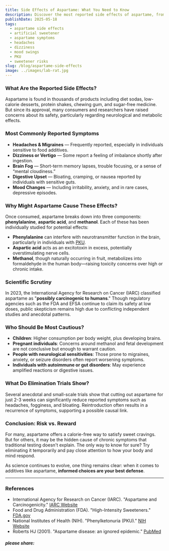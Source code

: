 ```yaml
---
title: Side Effects of Aspartame: What You Need to Know
description: Discover the most reported side effects of aspartame, from headaches and dizziness to mood changes and long-term health concerns.
publishDate: 2025-05-18
tags:
  - aspartame side effects
  - artificial sweetener
  - aspartame symptoms
  - headaches
  - dizziness
  - mood swings
  - PKU
  - sweetener risks
slug: /blog/aspartame-side-effects
image: ../images/lab-rat.jpg
---
```


### What Are the Reported Side Effects?

Aspartame is found in thousands of products including diet sodas, low-calorie desserts, protein shakes, chewing gum, and sugar-free medicine. But since its approval, many consumers and researchers have raised concerns about its safety, particularly regarding neurological and metabolic effects.

### Most Commonly Reported Symptoms

*   **Headaches & Migraines** — Frequently reported, especially in individuals sensitive to food additives.
*   **Dizziness or Vertigo** — Some report a feeling of imbalance shortly after ingestion.
*   **Brain Fog** — Short-term memory lapses, trouble focusing, or a sense of “mental cloudiness.”
*   **Digestive Upset** — Bloating, cramping, or nausea reported by individuals with sensitive guts.
*   **Mood Changes** — Including irritability, anxiety, and in rare cases, depressive episodes.

### Why Might Aspartame Cause These Effects?

Once consumed, aspartame breaks down into three components: **phenylalanine**, **aspartic acid**, and **methanol**. Each of these has been individually studied for potential effects:

*   **Phenylalanine** can interfere with neurotransmitter function in the brain, particularly in individuals with [PKU](https://www.nih.gov).
*   **Aspartic acid** acts as an excitotoxin in excess, potentially overstimulating nerve cells.
*   **Methanol**, though naturally occurring in fruit, metabolizes into formaldehyde in the human body—raising toxicity concerns over high or chronic intake.

### Scientific Scrutiny

In 2023, the International Agency for Research on Cancer (IARC) classified aspartame as "**possibly carcinogenic to humans**." Though regulatory agencies such as the FDA and EFSA continue to claim its safety at low doses, public skepticism remains high due to conflicting independent studies and anecdotal patterns.

### Who Should Be Most Cautious?

*   **Children**: Higher consumption per body weight, plus developing brains.
*   **Pregnant individuals**: Concerns around methanol and fetal development are not conclusive but enough to warrant caution.
*   **People with neurological sensitivities**: Those prone to migraines, anxiety, or seizure disorders often report worsening symptoms.
*   **Individuals with autoimmune or gut disorders**: May experience amplified reactions or digestive issues.

### What Do Elimination Trials Show?

Several anecdotal and small-scale trials show that cutting out aspartame for just 2-3 weeks can significantly reduce reported symptoms such as headaches, fogginess, and bloating. Reintroduction often results in a recurrence of symptoms, supporting a possible causal link.

### Conclusion: Risk vs. Reward

For many, aspartame offers a calorie-free way to satisfy sweet cravings. But for others, it may be the hidden cause of chronic symptoms that traditional testing doesn't explain. The only way to know for sure? Try eliminating it temporarily and pay close attention to how your body and mind respond.

As science continues to evolve, one thing remains clear: when it comes to additives like aspartame, **informed choices are your best defense**.

* * *

### References

*   International Agency for Research on Cancer (IARC). "Aspartame and Carcinogenicity." [IARC Website](https://www.iarc.fr/)
*   Food and Drug Administration (FDA). "High-Intensity Sweeteners." [FDA.gov](https://www.fda.gov/food)
*   National Institutes of Health (NIH). "Phenylketonuria (PKU)." [NIH Website](https://www.nih.gov)
*   Roberts HJ (2001). "Aspartame disease: an ignored epidemic." [PubMed](https://pubmed.ncbi.nlm.nih.gov/11408989/)

##### please share:
